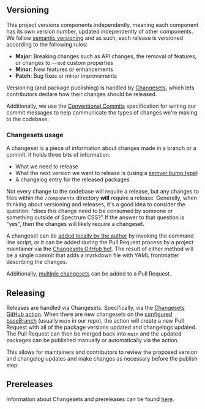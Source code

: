 
<Meta title="Release workflow" />

<Title>Release workflow</Title>

## Versioning

This project versions components independently, meaning each component has its own version number, updated independently of other components. We follow [semantic versioning](https://semver.org/) and as such, each release is versioned according to the following rules:

- **Major**: Breaking changes such as API changes, the removal of features, or changes to `--mod` custom properties
- **Minor**: New features or enhancements
- **Patch**: Bug fixes or minor improvements

Versioning (and package publishing) is handled by [Changesets](https://github.com/changesets/changesets), which lets contributors declare how their changes should be released.

Additionally, we use the [Conventional Commits](https://www.conventionalcommits.org/) specification for writing our commit messages to help communicate the types of changes we're making to the codebase.

### Changesets usage

A changeset is a piece of information about changes made in a branch or a commit. It holds three bits of information:
* What we need to release
* What the next version we want to release is (using a [semver bump type](https://semver.org/))
* A changelog entry for the released packages

Not every change to the codebase will require a release, but any changes to files within the `/components` directory **will** require a release. Generally, when thinking about versioning and releases, it's a good idea to consider the question: "does this change need to be consumed by someone or something outside of Spectrum CSS?" If the answer to that question is "yes", then the changes will likely require a changeset.

A changeset can be [added locally by the author](https://github.com/changesets/changesets/blob/main/docs/adding-a-changeset.md#i-am-in-a-multi-package-repository-a-mono-repo) by invoking the command line script, or it can be added during the Pull Request process by a project maintainer via the [Changesets GitHub bot](https://github.com/changesets/bot). The result of either method will be a single commit that adds a markdown file with YAML frontmatter describing the changes.

Additionally, [multiple changesets](https://github.com/changesets/changesets/blob/main/docs/adding-a-changeset.md#tips-on-adding-changesets) can be added to a Pull Request.

## Releasing

Releases are handled via Changesets. Specifically, via the [Changesets GitHub action](https://github.com/changesets/action). When there are new changesets on the [configured baseBranch](https://github.com/changesets/changesets/blob/main/docs/config-file-options.md#basebranch-git-branch-name) (usually `main` in our repo), the action will create a new Pull Request with all of the package versions updated and changelogs updated. The Pull Request can then be merged back into `main` and the updated packages can be published manually or automatically via the action.

This allows for maintainers and contributors to review the proposed version and changelog updates and make changes as necessary before the publish step.

## Prereleases

Information about Changesets and prereleases can be found [here](https://github.com/changesets/changesets/blob/main/docs/prereleases.md).

